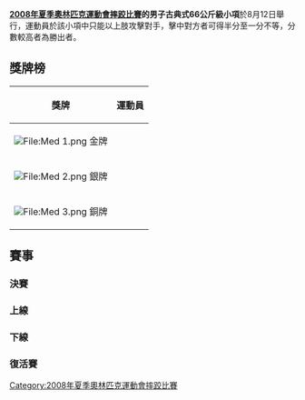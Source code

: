 {{2008年夏季奧林匹克運動會摔跤比賽}}

'''[[2008年夏季奧林匹克運動會摔跤比賽|2008年夏季奧林匹克運動會摔跤比賽]]的男子古典式66公斤級小項'''於8月12日舉行，運動員於該小項中只能以上肢攻擊對手，擊中對方者可得半分至一分不等，分數較高者為勝出者。


== 獎牌榜 ==
{| class="wikitable"
|- bgcolor="#efefef"
!align="center"|'''獎牌'''
!align="center"|'''運動員'''
|-
| bgcolor="gold" | [[File:Med_1.png|File:Med 1.png]] 金牌
| {{flagIOCathlete|[[斯蒂夫·盖诺|斯蒂夫·-{zh-hans:盖诺;zh-hant:蓋諾}-]]|FRA|2008年夏季}}
|-
| bgcolor="silver" | [[File:Med_2.png|File:Med 2.png]] 銀牌
| {{flagIOCathlete|[[卡纳特别克·别加利耶夫|卡纳特别克·-{zh-hans:别加利耶夫;zh-hant:貝加利耶夫}-]]|KGZ|2008年夏季}}
|-
| bgcolor="cc9966" | [[File:Med_3.png|File:Med 3.png]] 銅牌
| {{flagIOCathlete|[[阿尔缅·瓦尔达尼扬|阿尔缅·-{zh-hans:瓦尔达尼扬;zh-hant:瓦丹揚}-]]|UKR|2008年夏季}}<br />{{flagIOCathlete|[[米哈伊尔·谢苗诺夫|米哈伊尔·-{zh-hans:谢苗诺夫;zh-hant:謝苗諾夫}-]]|BLR|2008年夏季}}
|}

== 賽事 ==
=== 決賽 ===
{{2TeamBracket-Tennis3NoSeeds
| RD1=決賽
|team-width =200
| RD1-team1={{flagIOCathlete|[[卡纳特别克·别加利耶夫|卡纳特别克·别加利耶夫]]|KGZ|2008年夏季}}
| RD1-score1-1=0
| RD1-score1-2=1
| RD1-score1-3= 
| RD1-team2='''{{flagIOCathlete|[[斯蒂夫·盖诺|斯蒂夫·盖诺]]|FRA|2008年夏季}}'''
| RD1-score2-1='''3
| RD1-score2-2='''3
| RD1-score2-3= 
}}

=== 上線 ===
{{16TeamBracket-Compact-Wrestling
| RD1=32強
| RD2=16強
| RD3=8強
| RD4=4強

| team-width=185
| score-width=20

| RD2-team01= {{flagIOCathlete|[[杰克·戴奇勒|杰克·戴奇勒]]|USA|2008年夏季}}
| RD2-score01-1=0
| RD2-score01-2=3
| RD2-score01-3= 
| RD2-team02='''{{flagIOCathlete|[[卡纳特别克·别加利耶夫|卡纳特别克·别加利耶夫]]|KGZ|2008年夏季}}'''
| RD2-score02-1='''6'''
| RD2-score02-2='''3'''
| RD2-score02-3= 

| RD2-team03= {{flagIOCathlete|[[法里德·曼苏罗夫|法里德·曼苏罗夫]]|AZE|2008年夏季}} 
| RD2-score03-1=0
| RD2-score03-2=0
| RD2-score03-3= 
| RD2-team04='''{{flagIOCathlete|[[阿尔缅·瓦尔达尼扬|阿尔缅·瓦尔达尼扬]]|UKR|2008年夏季}}'''
| RD2-score04-1='''3'''
| RD2-score04-2='''3'''
| RD2-score04-3= 

| RD2-team05={{flagIOCathlete|[[穆罕默德·_塞里|穆罕默德· 塞里]]|ALG|2008年夏季}}
| RD2-score05-1=0
| RD2-score05-2=0
| RD2-score05-3= 
| RD2-team06= '''{{flagIOCathlete|[[谢尔盖·科瓦连科|谢尔盖·科瓦连科]] |RUS|2008年夏季}}'''
| RD2-score06-1='''6'''
| RD2-score06-2='''6'''
| RD2-score06-3= 

| RD2-team07={{flagIOCathlete|[[谢雷夫·埃尔奥卢|谢雷夫·埃尔奥卢]]|TUR|2008年夏季}}
| RD2-score07-1=1
| RD2-score07-2=1
| RD2-score07-3= 
| RD2-team08='''{{flagIOCathlete|[[尼古拉_·盖尔格夫|尼古拉 ·盖尔格夫]]|BUL|2008年夏季}}'''
| RD2-score08-1='''1'''
| RD2-score08-2='''2'''
| RD2-score08-3= 

| RD3-team01='''{{flagIOCathlete|[[卡纳特别克·别加利耶夫|卡纳特别克·别加利耶夫]]|KGZ|2008年夏季}}'''
| RD3-score01-1='''3'''
| RD3-score01-2=0
| RD3-score01-3='''2'''
| RD3-team02={{flagIOCathlete|[[阿尔缅·瓦尔达尼扬|阿尔缅·瓦尔达尼扬]]|UKR|2008年夏季}}
| RD3-score02-1=0
| RD3-score02-2='''2'''
| RD3-score02-3=1

| RD3-team03={{flagIOCathlete|[[谢尔盖·科瓦连科|谢尔盖·科瓦连科]] |RUS|2008年夏季}}
| RD3-score03-1=1
| RD3-score03-2='''5
| RD3-score03-3=1
| RD3-team04='''{{flagIOCathlete|[[尼古拉_·盖尔格夫|尼古拉 ·盖尔格夫]]|BUL|2008年夏季}}'''
| RD3-score04-1='''2
| RD3-score04-2=2
| RD3-score04-3='''3

| RD4-team01='''{{flagIOCathlete|[[卡纳特别克·别加利耶夫|卡纳特别克·别加利耶夫]]|KGZ|2008年夏季}}'''
| RD4-score01-1='''1'''
| RD4-score01-2='''1'''
| RD4-score01-3= 
| RD4-team02={{flagIOCathlete|[[尼古拉_·盖尔格夫|尼古拉 ·盖尔格夫]]|BUL|2008年夏季}}
| RD4-score02-1=1
| RD4-score02-2=1
| RD4-score02-3= 
}}

=== 下線 ===
{{16TeamBracket-Compact-Wrestling
| RD1=32強
| RD2=16強
| RD3=8強
| RD4=4強

| team-width=185
| score-width=20

| RD1-team09='''{{flagIOCathlete|[[米哈伊尔·谢苗诺夫|米哈伊尔·谢苗诺夫]]|BLR|2008年夏季}}'''
| RD1-score09-1='''1'''
| RD1-score09-2='''1'''
| RD1-score09-3= 
| RD1-team10= {{flagIOCathlete|[[亚历山大·卡扎克维奇|亚历山大·卡扎克维奇]]|LTU|2008年夏季}} 
| RD1-score10-1=1
| RD1-score10-2=1
| RD1-score10-3= 

| RD1-team11= {{flagIOCathlete|[[金珉哲|金珉哲]]|KOR|2008年夏季}} 
| RD1-score11-1=1
| RD1-score11-2=1
| RD1-score11-3= 
| RD1-team12={{flagIOCathlete|[[阿里·穆罕默迪|阿里·穆罕默迪]]|IRI|2008年夏季}}
| RD1-score12-1='''1'''
| RD1-score12-2='''1'''
| RD1-score12-3= 

| RD1-team13= {{flagIOCathlete|[[阿拉因_·米利安|阿拉因 ·米利安]]|CUB|2008年夏季}} 
| RD1-score13-1=0
| RD1-score13-2=1
| RD1-score13-3= 
| RD1-team14='''{{flagIOCathlete|[[斯蒂夫·盖诺|斯蒂夫·盖诺]]|FRA|2008年夏季}}'''
| RD1-score14-1='''3'''
| RD1-score14-2='''2'''
| RD1-score14-3= 

| RD1-team15= {{flagIOCathlete|[[阿尔曼·达季基扬|阿尔曼·达季基扬]]|ARM|2008年夏季}}
| RD1-score15-1=2
| RD1-score15-2=1
| RD1-score15-3= 
| RD1-team16='''{{flagIOCathlete|[[勒林茨·陶马什|勒林茨·陶马什]]|HUN|2008年夏季}}'''
| RD1-score16-1='''2'''
| RD1-score16-2='''2'''
| RD1-score16-3= 

| RD2-team01='''{{flagIOCathlete|[[李岩岩|李岩岩]]|CHN|2008年夏季}}'''
| RD2-score01-1='''2'''
| RD2-score01-2='''1'''
| RD2-score01-3= 
| RD2-team02={{flagIOCathlete|[[扬·尤利安·帕纳伊特|扬·尤利安·帕纳伊特]]|ROU|2008年夏季}}
| RD2-score02-1=2
| RD2-score02-2=1
| RD2-score02-3= 

| RD2-team03={{flagIOCathlete|[[马库斯·塔特纳|马库斯·塔特纳]]|GER|2008年夏季}}
| RD2-score03-1=1
| RD2-score03-2=1
| RD2-score03-3= 
| RD2-team04='''{{flagIOCathlete|[[达尔汉·巴亚赫梅托夫|达尔汉·巴亚赫梅托夫]]|KAZ|2008年夏季}}'''
| RD2-score04-1='''2'''
| RD2-score04-2='''3'''
| RD2-score04-3= 

| RD2-team05='''{{flagIOCathlete|[[米哈伊尔·谢苗诺夫|米哈伊尔·谢苗诺夫]]|BLR|2008年夏季}}'''
| RD2-score05-1='''2'''
| RD2-score05-2=0
| RD2-score05-3='''1'''
| RD2-team06={{flagIOCathlete|[[阿里·穆罕默迪|阿里·穆罕默迪]]|IRI|2008年夏季}}
| RD2-score06-1=0
| RD2-score06-2='''4'''
| RD2-score06-3=1

| RD2-team07='''{{flagIOCathlete|[[斯蒂夫·盖诺|斯蒂夫·盖诺]]|FRA|2008年夏季}}'''
| RD2-score07-1=0
| RD2-score07-2='''1'''
| RD2-score07-3='''1'''
| RD2-team08={{flagIOCathlete|[[勒林茨·陶马什|勒林茨·陶马什]]|HUN|2008年夏季}}
| RD2-score08-1='''2'''
| RD2-score08-2=1
| RD2-score08-3=1

| RD3-team01={{flagIOCathlete|[[李岩岩|李岩岩]]|CHN|2008年夏季}}
| RD3-score01-1=1
| RD3-score01-2='''4
| RD3-score01-3=1
| RD3-team02='''{{flagIOCathlete|[[达尔汉·巴亚赫梅托夫|达尔汉·巴亚赫梅托夫]]|KAZ|2008年夏季}}'''
| RD3-score02-1='''4
| RD3-score02-2=2
| RD3-score02-3='''5

| RD3-team03={{flagIOCathlete|[[米哈伊尔·谢苗诺夫|米哈伊尔·谢苗诺夫]]|BLR|2008年夏季}}
| RD3-score03-1=1
| RD3-score03-2=1
| RD3-score03-3= 
| RD3-team04='''{{flagIOCathlete|[[斯蒂夫·盖诺|斯蒂夫·盖诺]]|FRA|2008年夏季}}'''
| RD3-score04-1='''2
| RD3-score04-2='''1
| RD3-score04-3= 

| RD4-team01={{flagIOCathlete|[[达尔汉·巴亚赫梅托夫|达尔汉·巴亚赫梅托夫]]|KAZ|2008年夏季}}
| RD4-score01-1=1
| RD4-score01-2=0
| RD4-score01-3= 
| RD4-team02='''{{flagIOCathlete|[[斯蒂夫·盖诺|斯蒂夫·盖诺]]|FRA|2008年夏季}}'''
| RD4-score02-1='''1'''
| RD4-score02-2='''3'''
| RD4-score02-3= 

}}

=== 復活賽 ===
{{8TeamBracket-Compact-NoSeeds-Byes
| RD1=首圈
| RD2=次圈
| RD3=銅牌賽

| team-width=185
| score-width=30

| RD1-team07= {{flagIOCathlete|[[杰克·戴奇勒|杰克·戴奇勒]]|USA|2008年夏季}}
| RD1-score07= 
| RD1-team08=bye
| RD1-score08= 

| RD2-team03='''{{flagIOCathlete|[[阿尔缅·瓦尔达尼扬|阿尔缅·瓦尔达尼扬]]|UKR|2008年夏季}}'''
| RD2-score03='''1''' 1 '''1'''
| RD2-team04={{flagIOCathlete|[[杰克·戴奇勒|杰克·戴奇勒]]|USA|2008年夏季}}
| RD2-score04=1 '''3''' 1


| RD3-team01={{flagIOCathlete|[[尼古拉_·盖尔格夫|尼古拉 ·盖尔格夫]]|BUL|2008年夏季}}
| RD3-score01=1 '''2''' 1
| RD3-team02='''{{flagIOCathlete|[[阿尔缅·瓦尔达尼扬|阿尔缅·瓦尔达尼扬]]|UKR|2008年夏季}}'''
| RD3-score02='''4''' 1 '''6'''

}}
{{8TeamBracket-Compact-NoSeeds-Byes
| RD1=首圈
| RD2=次圈
| RD3=銅牌賽

| team-width=185
| score-width=30

| RD1-team07='''{{flagIOCathlete|[[阿拉因·米利安|阿拉因·米利安]]|CUB|2008年夏季}}''' 
| RD1-score07='''1''' '''1'''
| RD1-team08={{flagIOCathlete|[[勒林茨·陶马什|勒林茨·陶马什]]|HUN|2008年夏季}}
| RD1-score08=1 1

| RD2-team03='''{{flagIOCathlete|[[米哈伊尔·谢苗诺夫|米哈伊尔·谢苗诺夫]]|BLR|2008年夏季}}'''
| RD2-score03='''1''' '''3'''
| RD2-team04={{flagIOCathlete|[[阿拉因·米利安|阿拉因·米利安]] |CUB|2008年夏季}} 
| RD2-score04=1 1


| RD3-team01={{flagIOCathlete|[[达尔汉·巴亚赫梅托夫|达尔汉·巴亚赫梅托夫]]|KAZ|2008年夏季}}
| RD3-score01=0 '''1''' 1
| RD3-team02='''{{flagIOCathlete|[[米哈伊尔·谢苗诺夫|米哈伊尔·谢苗诺夫]]|BLR|2008年夏季}}'''
| RD3-score02='''1''' 1 '''1'''

}}

[[Category:2008年夏季奧林匹克運動會摔跤比賽|Category:2008年夏季奧林匹克運動會摔跤比賽]]